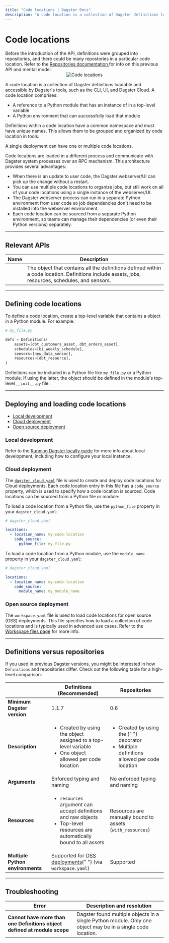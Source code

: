```yaml
---
title: "Code locations | Dagster Docs"
description: "A code location is a collection of Dagster definitions loadable and accessible by Dagster's tools. Learn to create, load, and deploy code locations."
---
```


# Code locations

<Note>
  Before the introduction of the <PyObject object="Definitions" />
  API, definitions were grouped into repositories, and there could be many repostories
  in a particular code location. Refer to the <a href="/concepts/repositories-workspaces/repositories">
    Repositories documentation
  </a> for info on this previous API and mental model.
</Note>

<center>
  <Image
    alt="Code locations"
    src="/images/concepts/code-locations/code-locations-diagram.png"
    width={601}
    height={431}
  />
</center>

A code location is a collection of Dagster definitions loadable and accessible by Dagster's tools, such as the CLI, UI, and Dagster Cloud. A code location comprises:

- A reference to a Python module that has an instance of <PyObject object="Definitions" /> in a top-level variable
- A Python environment that can successfully load that module

Definitions within a code location have a common namespace and must have unique names. This allows them to be grouped and organized by code location in tools.

A single deployment can have one or multiple code locations.

Code locations are loaded in a different process and communicate with Dagster system processes over an RPC mechanism. This architecture provides several advantages:

- When there is an update to user code, the Dagster webserver/UI can pick up the change without a restart.
- You can use multiple code locations to organize jobs, but still work on all of your code locations using a single instance of the webserver/UI.
- The Dagster webserver process can run in a separate Python environment from user code so job dependencies don't need to be installed into the webserver environment.
- Each code location can be sourced from a separate Python environment, so teams can manage their dependencies (or even their Python versions) separately.

---

## Relevant APIs

| Name                              | Description                                                                                                                                       |
| --------------------------------- | ------------------------------------------------------------------------------------------------------------------------------------------------- |
| <PyObject object="Definitions" /> | The object that contains all the definitions defined within a code location. Definitions include assets, jobs, resources, schedules, and sensors. |

---

## Defining code locations

To define a code location, create a top-level variable that contains a <PyObject object="Definitions"/> object in a Python module. For example:

```python
# my_file.py

defs = Definitions(
    assets=[dbt_customers_asset, dbt_orders_asset],
    schedules=[bi_weekly_schedule],
    sensors=[new_data_sensor],
    resources=[dbt_resource],
)
```

Definitions can be included in a Python file like `my_file.py` or a Python module. If using the latter, the <PyObject object="Definitions"/> object should be defined in the module's top-level `__init__.py` file.

---

## Deploying and loading code locations

- [Local development](#local-development)
- [Cloud deployment](#cloud-deployment)
- [Open source deployment](#open-source-deployment)

### Local development

<!-- Lives in /next/components/mdx/includes/dagster/DagsterDevTabs.mdx -->

<DagsterDevTabs />

Refer to the [Running Dagster locally guide](/guides/running-dagster-locally) for more info about local development, including how to configure your local instance.

### Cloud deployment

The [`dagster_cloud.yaml`](/dagster-cloud/managing-deployments/dagster-cloud-yaml) file is used to create and deploy code locations for Cloud deployments. Each code location entry in this file has a `code_source` property, which is used to specify how a code location is sourced. Code locations can be sourced from a Python file or module:

<TabGroup>
<TabItem name="Using a Python file">

To load a code location from a Python file, use the `python_file` property in your `dagster_cloud.yaml`:

```yaml
# dagster_cloud.yaml

locations:
  - location_name: my-code-location
    code_source:
      python_file: my_file.py
```

</TabItem>
<TabItem name="Using a Python module">

To load a code location from a Python module, use the `module_name` property in your `dagster_cloud.yaml`:

```yaml
# dagster_cloud.yaml

locations:
  - location_name: my-code-location
    code_source:
      module_name: my_module_name
```

</TabItem>
</TabGroup>

### Open source deployment

The `workspace.yaml` file is used to load code locations for open source (OSS) deployments. This file specifies how to load a collection of code locations and is typically used in advanced use cases. Refer to the [Workspace files page](/concepts/code-locations/workspace-files) for more info.

---

## Definitions versus repositories

If you used <PyObject object="repository" decorator /> in previous Dagster versions, you might be interested in how `Definitions` and repositories differ. Check out the following table for a high-level comparison:

<table
  className="table"
  style={{
    width: "100%",
  }}
>
  <thead>
    <tr>
      <th></th>
      <th
        style={{
          width: "40%",
        }}
      >
        Definitions (Recommended)
      </th>
      <th
        style={{
          width: "40%",
        }}
      >
        Repositories
      </th>
    </tr>
  </thead>
  <tbody>
    <tr>
      <td>
        <strong>Minimum Dagster version</strong>
      </td>
      <td>1.1.7</td>
      <td>0.6</td>
    </tr>
    <tr>
      <td>
        <strong>Description</strong>
      </td>
      <td>
        <ul
          style={{
            marginTop: "0px",
          }}
        >
          <li
            style={{
              marginTop: "0px",
            }}
          >
            Created by using the <PyObject object="Definitions" /> object
            assigned to a top-level variable
          </li>
          <li>
            One <PyObject object="Definitions" /> object allowed per code
            location
          </li>
        </ul>
      </td>
      <td>
        <ul
          style={{
            marginTop: "0px",
          }}
        >
          <li
            style={{
              marginTop: "0px",
            }}
          >
            Created by using the <PyObject object="repository" decorator />{" "}
            decorator
          </li>
          <li>
            Multiple <PyObject object="repository" decorator /> definitions
            allowed per code location
          </li>
        </ul>
      </td>
    </tr>
    <tr>
      <td>
        <strong>Arguments</strong>
      </td>
      <td>Enforced typing and naming</td>
      <td>No enforced typing and naming</td>
    </tr>
    <tr>
      <td>
        <strong>Resources</strong>
      </td>
      <td>
        <ul
          style={{
            marginTop: "0px",
          }}
        >
          <li
            style={{
              marginTop: "0px",
            }}
          >
            <code>resources</code> argument can accept definitions and raw
            objects
          </li>
          <li>Top-level resources are automatically bound to all assets</li>
        </ul>
      </td>
      <td>
        Resources are manually bound to assets (<code>with_resources</code>)
      </td>
    </tr>
    <tr>
      <td>
        <strong>Multiple Python environments</strong>
      </td>
      <td>
        Supported for <a href="#open-source-deployments">OSS deployments</a>{" "}
        (via
        <code>workspace.yaml</code>)
      </td>
      <td>Supported</td>
    </tr>
  </tbody>
</table>

---

## Troubleshooting

<table
  className="table"
  style={{
    width: "100%",
  }}
>
  <thead>
    <tr>
      <th
        style={{
          width: "30%",
        }}
      >
        Error
      </th>
      <th>Description and resolution</th>
    </tr>
  </thead>
  <tbody>
    <tr>
      <td>
        <strong>
          Cannot have more than one Definitions object defined at module scope
        </strong>
      </td>
      <td>
        Dagster found multiple <PyObject object="Definitions" /> objects in a
        single Python module. Only one <PyObject object="Definitions" /> object
        may be in a single code location.
      </td>
    </tr>
  </tbody>
</table>

